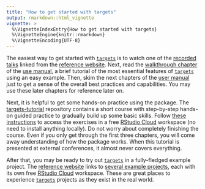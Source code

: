```yaml
---
title: "How to get started with targets"
output: rmarkdown::html_vignette
vignette: >
  %\VignetteIndexEntry{How to get started with targets}
  %\VignetteEngine{knitr::rmarkdown}
  %\VignetteEncoding{UTF-8}
---
```


The easiest way to get started with [`targets`](https://github.com/wlandau/targets) is to watch one of the [recorded talks](https://wlandau.github.io/targets/#recorded-talks) linked from the [reference website](https://wlandau.github.io/targets/). Next, read the [walkthrough chapter](https://wlandau.github.io/targets-manual/walkthrough.html) of the [use manual](https://wlandau.github.io/targets-manual/), a brief tutorial of the most essential features of [`targets`](https://github.com/wlandau/targets) using an easy example. Then, skim the next chapters of the [user manual](https://wlandau.github.io/targets-manual/) just to get a sense of the overall best practices and capabilities. You may use these later chapters for reference later on.

Next, it is helpful to get some hands-on practice using the package. The [targets-tutorial](https://github.com/wlandau/targets-tutorial) repository contains a short course with step-by-step hands-on guided practice to gradually build up some basic skills. Follow [these instructions](https://github.com/wlandau/targets-tutorial) to access the exercises in a free [RStudio Cloud](http://rstudio.cloud) workspace (no need to install anything locally). Do not worry about completely finishing the course. Even if you only get through the first three chapters, you will come away understanding of how the package works. When this tutorial is presented at external conferences, it almost never covers everything. 

After that, you may be ready to try out [`targets`](https://github.com/wlandau/targets) in a fully-fledged example project. The [reference website](http://wlandau.github.io/targets/) links to [several example projects](https://wlandau.github.io/targets/#examples), each with its own free [RStudio Cloud](http://rstudio.cloud) workspace. These are great places to experience [`targets`](https://github.com/wlandau/targets) projects as they exist in the real world.
